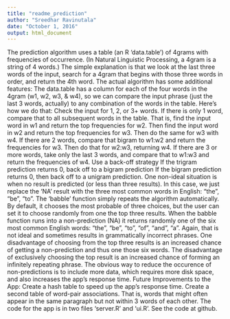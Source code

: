 ---
title: "readme_prediction"
author: "Sreedhar Ravinutala"
date: "October 1, 2016"
output: html_document
---

The prediction algorithm uses a table (an R 'data.table') of 4grams with frequencies of occurrence. (In Natural Linguistic Processing, a 4gram is a string of 4 words.) The simple explanation is that we look at the last three words of the input, search for a 4gram that begins with those three words in order, and return the 4th word. The actual algorithm has some additional features:
The data.table has a column for each of the four words in the 4gram (w1, w2, w3, & w4), so we can compare the input phrase (just the last 3 words, actually) to any combination of the words in the table. Here's how we do that:
Check the input for 1, 2, or 3+ words.
If there is only 1 word, compare that to all subsequent words in the table. That is, find the input word in w1 and return the top frequencies for w2. Then find the input word in w2 and return the top frequencies for w3. Then do the same for w3 with w4. 
If there are 2 words, compare that bigram to w1:w2 and return the frequencies for w3. Then do that for w2:w3, returning w4.
If there are 3 or more words, take only the last 3 words, and compare that to w1:w3 and return the frequencies of w4.
Use a back-off strategy 
If the trigram prediction returns 0, back off to a bigram prediction
If the bigram prediction returns 0, then back off to a unigram prediction.
One non-ideal situation is when no result is predicted (or less than three results). In this case, we just replace the 'NA' result with the three most common words in English: "the", "be", "to".
The 'babble' function simply repeats the algorithm automatically. By default, it chooses the most probable of three choices, but the user can set it to choose randomly from one the top three results.
When the babble function runs into a non-prediction (NA) it returns randomly one of the six most common English words: "the", "be", "to", "of", "and", "a". Again, that is not ideal and sometimes results in grammatically incorrect phrases. One disadvantage of choosing from the top three results is an increased chance of getting a non-prediction and thus one those six words. The disadvantage of exclusively choosing the top result is an increased chance of forming an infinitely repeating phrase.
The obvious way to reduce the occurence of non-predictions is to include more data, which requires more disk space, and also increases the app's response time.
Future Improvements to the App:
Create a hash table to speed up the app's response time.
Create a second table of word-pair associations. That is, words that might often appear in the same paragraph but not within 3 words of each other.
The code for the app is in two files 'server.R' and 'ui.R'. See the code at github.